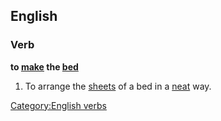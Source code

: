 ==English==

===Verb===
'''to [[make]] the [[bed]]'''

# To arrange the [[sheets]] of a bed in a [[neat]] way.

[[Category:English verbs]]